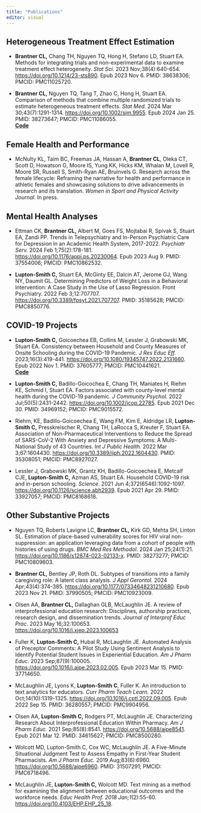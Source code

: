 ```yaml
---
title: "Publications"
editor: visual
---
```


## Heterogeneous Treatment Effect Estimation

-   **Brantner CL,** Chang TH, Nguyen TQ, Hong H, Stefano LD, Stuart EA. Methods for integrating trials and non-experimental data to examine treatment effect heterogeneity. *Stat Sci.* 2023 Nov;38(4):640-654. <https://doi.org/10.1214/23-sts890>. Epub 2023 Nov 6. PMID: 38638306; PMCID: PMC11025720.

-   **Brantner CL,** Nguyen TQ, Tang T, Zhao C, Hong H, Stuart EA. Comparison of methods that combine multiple randomized trials to estimate heterogeneous treatment effects. *Stat Med.* 2024 Mar 30;43(7):1291-1314. <https://doi.org/10.1002/sim.9955>. Epub 2024 Jan 25. PMID: 38273647; PMCID: PMC11086055.\
    [**Code**](#0)

## Female Health and Performance

-   McNulty KL, Taim BC, Freemas JA, Hassan A, **Brantner CL**, Oleka CT, Scott D, Howatson G, Moore IS, Yung KK, Hicks KM, Whalan M, Lovell R, Moore SR, Russell S, Smith-Ryan AE, Bruinvels G. Research across the female lifecycle: Reframing the narrative for health and performance in athletic females and showcasing solutions to drive advancements in research and its translation. *Women in Sport and Physical Activity Journal.* In press.

## Mental Health Analyses

-   Ettman CK, **Brantner CL,** Albert M, Goes FS, Mojtabai R, Spivak S, Stuart EA, Zandi PP. Trends in Telepsychiatry and In-Person Psychiatric Care for Depression in an Academic Health System, 2017-2022. *Psychiatr Serv.* 2024 Feb 1;75(2):178-181. <https://doi.org/10.1176/appi.ps.20230064>. Epub 2023 Aug 9. PMID: 37554006; PMCID: PMC10862532.

-   **Lupton-Smith C,** Stuart EA, McGinty EE, Dalcin AT, Jerome GJ, Wang NY, Daumit GL. Determining Predictors of Weight Loss in a Behavioral Intervention: A Case Study in the Use of Lasso Regression. Front Psychiatry. 2022 Feb 3;12:707707. <https://doi.org/10.3389/fpsyt.2021.707707>. PMID: 35185628; PMCID: PMC8850776.

## COVID-19 Projects

-   **Lupton-Smith C,** Goicoechea EB, Collins M, Lessler J, Grabowski MK, Stuart EA. Consistency between Household and County Measures of Onsite Schooling during the COVID-19 Pandemic. *J Res Educ Eff.* 2023;16(3):419-441. <https://doi.org/10.1080/19345747.2022.2131660>. Epub 2022 Nov 1. PMID: 37605777; PMCID: PMC10441621. \
    [**Code**](https://github.com/carlyls/covid19_schooldata)

-   **Lupton-Smith C,** Badillo-Goicochea E, Chang TH, Maniates H, Riehm KE, Schmid I, Stuart EA. Factors associated with county-level mental health during the COVID-19 pandemic. *J Community Psychol.* 2022 Jul;50(5):2431-2442. <https://doi.org/10.1002/jcop.22785>. Epub 2021 Dec 30. PMID: 34969152; PMCID: PMC9015572.

-   Riehm, KE, Badillo-Goicoechea E, Wang FM, Kim E, Aldridge LR, **Lupton-Smith C,** Presskreischer R, Chang TH, LaRocca S, Kreuter F, Stuart EA. Association of Non-Pharmaceutical Interventions to Reduce the Spread of SARS-CoV-2 With Anxiety and Depressive Symptoms: A Multi-National Study of 43 Countries. *Int J Public Health.* 2022 Mar 3;67:1604430. <https://doi.org/10.3389/ijph.2022.1604430>. PMID: 35308051; PMCID: PMC8927027.

-   Lessler J, Grabowski MK, Grantz KH, Badillo-Goicoechea E, Metcalf CJE, **Lupton-Smith C,** Azman AS, Stuart EA. Household COVID-19 risk and in-person schooling. *Science*. 2021 Jun 4;372(6546):1092-1097. <https://doi.org/10.1126/science.abh2939>. Epub 2021 Apr 29. PMID: 33927057; PMCID: PMC8168618.

## Other Substantive Projects

-   Nguyen TQ, Roberts Lavigne LC, **Brantner CL,** Kirk GD, Mehta SH, Linton SL. Estimation of place-based vulnerability scores for HIV viral non-suppression: an application leveraging data from a cohort of people with histories of using drugs. *BMC Med Res Methodol.* 2024 Jan 25;24(1):21. <https://doi.org/10.1186/s12874-023-02133-x>. PMID: 38273277; PMCID: PMC10809603.

-   **Brantner CL,** Bentley JP, Roth DL. Subtypes of transitions into a family caregiving role: A latent class analysis. *J Appl Gerontol.* 2024 Apr;43(4):374-385. <https://doi.org/10.1177/07334648231210680>. Epub 2023 Nov 21. PMID: 37990505; PMCID: PMC10923009.

-   Olsen AA, **Brantner CL,** Dallaghan GLB, McLaughlin JE. A review of interprofessional education research: Disciplines, authorship practices, research design, and dissemination trends. *Journal of Interprof Educ Prac.* 2023 May 16;32:100653. <https://doi.org/10.1016/j.xjep.2023.100653>

-   Fuller K, **Lupton-Smith C,** Hubal R, McLaughlin JE. Automated Analysis of Preceptor Comments: A Pilot Study Using Sentiment Analysis to Identify Potential Student Issues in Experiential Education. *Am J Pharm Educ.* 2023 Sep;87(9):100005. <https://doi.org/10.1016/j.ajpe.2023.02.005>. Epub 2023 Mar 15. PMID: 37714650.

-   McLaughlin JE, Lyons K, **Lupton-Smith C**, Fuller K. An introduction to text analytics for educators. *Curr Pharm Teach Learn.* 2022 Oct;14(10):1319-1325. <https://doi.org/10.1016/j.cptl.2022.09.005>. Epub 2022 Sep 15. PMID: 36280557; PMCID: PMC9904956.

-   Olsen AA, **Lupton-Smith C,** Rodgers PT, McLaughlin JE. Characterizing Research About Interprofessional Education Within Pharmacy. *Am J Pharm Educ.* 2021 Sep;85(8):8541. <https://doi.org/10.5688/ajpe8541>. Epub 2021 Mar 12. PMID: 34615627; PMCID: PMC8500280.

-   Wolcott MD, Lupton-Smith C, Cox WC, McLaughlin JE. A Five-Minute Situational Judgment Test to Assess Empathy in First-Year Student Pharmacists. *Am J Pharm Educ.* 2019 Aug;83(6):6960. <https://doi.org/10.5688/ajpe6960>. PMID: 31507291; PMCID: PMC6718496.

-   McLaughlin JE, **Lupton-Smith C,** Wolcott MD. Text mining as a method for examining the alignment between educational outcomes and the workforce needs. *Educ Health Prof. 2018 Jan;1*(2):55-60. <https://doi.org/10.4103/EHP.EHP_25_18>.

## 
